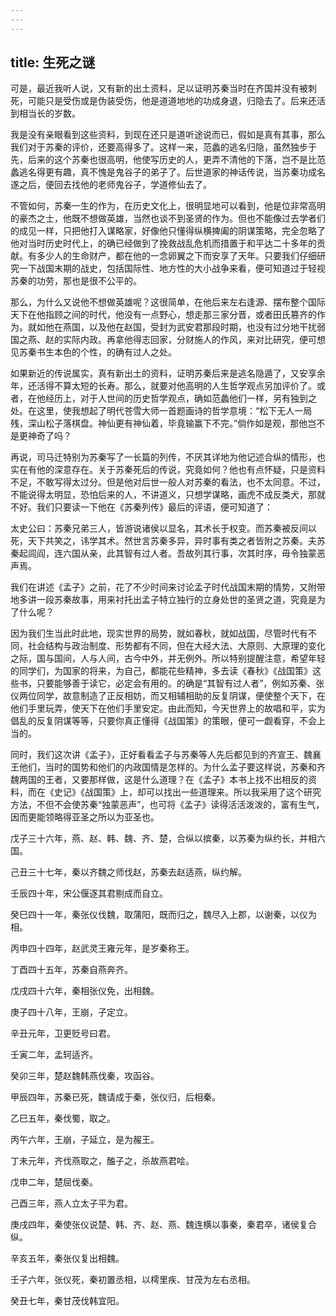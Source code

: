 ```yaml
---
---
---
```

title: 生死之谜
---




可是，最近我听人说，又有新的出土资料，足以证明苏秦当时在齐国并没有被刺死，可能只是受伤或是伪装受伤，他是道道地地的功成身退，归隐去了。后来还活到相当长的岁数。

我是没有亲眼看到这些资料，到现在还只是道听途说而已，假如是真有其事，那么我们对于苏秦的评价，还要高得多了。这样一来，范蠡的逃名归隐，虽然独步于先，后来的这个苏秦也很高明，他使写历史的人，更弄不清他的下落，岂不是比范蠡逃名得更有趣，真不愧是鬼谷子的弟子了。后世道家的神话传说，当苏秦功成名遂之后，便回去找他的老师鬼谷子，学道修仙去了。

不管如何，苏秦一生的作为，在历史文化上，很明显地可以看到，他是位非常高明的豪杰之士，他既不想做英雄，当然也谈不到圣贤的作为。但也不能像过去学者们的成见一样，只把他打入谋略家，好像他只懂得纵横捭阖的阴谋策略，完全忽略了他对当时历史时代上，的确已经做到了挽救战乱危机而措置于和平达二十多年的贡献。有多少人的生命财产，都在他的一念卵翼之下而安享了天年。只要我们仔细研究一下战国末期的战史，包括国际性、地方性的大小战争来看，便可知道过于轻视苏秦的功劳，那也是很不公平的。

那么，为什么又说他不想做英雄呢？这很简单，在他后来左右逢源、摆布整个国际天下在他指顾之间的时代，他没有一点野心，想走那三家分晋，或者田氏篡齐的作为。就如他在燕国，以及他在赵国，受封为武安君那段时期，也没有过分地干扰弱国之燕、赵的实际内政。再拿他得志回家，分财施人的作风，来对比研究，便可想见苏秦书生本色的个性，的确有过人之处。

如果新近的传说属实，真有新出土的资料，证明苏秦后来是逃名隐遁了，又安享余年，还活得不算太短的长寿。那么，就要对他高明的人生哲学观点另加评价了。或者，在他经历上，对于人世间的历史哲学观点，确如范蠡他们一样，另有独到之处。在这里，使我想起了明代苍雪大师一首题画诗的哲学意境：“松下无人一局残，深山松子落棋盘。神仙更有神仙着，毕竟输赢下不完。”倘作如是观，那他岂不是更神奇了吗？

再说，司马迁特别为苏秦写了一长篇的列传，不厌其详地为他记述合纵的情形，也实在有他的深意存在。关于苏秦死后的传说，究竟如何？他也有点怀疑，只是资料不足，不敢写得太过分。但是他对后世一般人对苏秦的看法，也不太同意。不过，不能说得太明显，恐怕后来的人，不讲道义，只想学谋略，画虎不成反类犬，那就不好。我们只要读一下他在《苏秦列传》最后的评语，便可知道了：

太史公曰：苏秦兄弟三人，皆游说诸侯以显名，其术长于权变。而苏秦被反间以死，天下共笑之，讳学其术。然世言苏秦多异，异时事有类之者皆附之苏秦。夫苏秦起闾阎，连六国从亲，此其智有过人者。吾故列其行事，次其时序，毋令独蒙恶声焉。

我们在讲述《孟子》之前，花了不少时间来讨论孟子时代战国末期的情势，又附带地多讲一段苏秦故事，用来衬托出孟子特立独行的立身处世的圣贤之道，究竟是为了什么呢？

因为我们生当此时此地，现实世界的局势，就如春秋，就如战国，尽管时代有不同，社会结构与政治制度、形势都有不同，但在大经大法、大原则、大原理的变化之际，国与国间，人与人间，古今中外，并无例外。所以特别提醒注意，希望年轻的同学们，为国家的将来，为自己，都能花些精神，多去读《春秋》《战国策》这些书，只要能够善于读它，必定会有用的。的确是“其智有过人者”，例如苏秦、张仪两位同学，故意制造了正反相妨，而又相辅相助的反复阴谋，便使整个天下，在他们手里玩弄，使天下在他们手里安定。由此而知，今天世界上的故唱和平，实为倡乱的反复阴谋等等，只要你真正懂得《战国策》的策眼，便可一觑看穿，不会上当的。

同时，我们这次讲《孟子》，正好看看孟子与苏秦等人先后都见到的齐宣王、魏襄王他们，当时的国势和他们的内政国情是怎样的。为什么孟子要这样说，苏秦和齐魏两国的王者，又要那样做，这是什么道理？在《孟子》本书上找不出相反的资料，而在《史记》《战国策》上，却可以找出一些道理来。所以我采用了这个研究方法，不但不会使苏秦“独蒙恶声”，也可将《孟子》读得活活泼泼的，富有生气，因而更能领略得亚圣之所以为亚圣也。

戊子三十六年，燕、赵、韩、魏、齐、楚，合纵以摈秦，以苏秦为纵约长，并相六国。

己丑三十七年，秦以齐魏之师伐赵，苏秦去赵适燕，纵约解。

壬辰四十年，宋公偃逐其君剔成而自立。

癸巳四十一年，秦张仪伐魏，取蒲阳，既而归之，魏尽入上郡，以谢秦，以仪为相。

丙申四十四年，赵武灵王雍元年，是岁秦称王。

丁酉四十五年，苏秦自燕奔齐。

戊戌四十六年，秦相张仪免，出相魏。

庚子四十八年，王崩，子定立。

辛丑元年，卫更贬号曰君。

壬寅二年，孟轲适齐。

癸卯三年，楚赵魏韩燕伐秦，攻函谷。

甲辰四年，苏秦已死，魏请成于秦，张仪归，后相秦。

乙巳五年，秦伐蜀，取之。

丙午六年，王崩，子延立，是为赧王。

丁未元年，齐伐燕取之，醢子之，杀故燕君哙。

戊申二年，楚屈伐秦。

己酉三年，燕人立太子平为君。

庚戌四年，秦使张仪说楚、韩、齐、赵、燕、魏连横以事秦，秦君卒，诸侯复合纵。

辛亥五年，秦张仪复出相魏。

壬子六年，张仪死，秦初置丞相，以樗里疾、甘茂为左右丞相。

癸丑七年，秦甘茂伐韩宜阳。